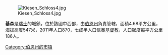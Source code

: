 [[Image:Kiesen_Schloss4.jpg|right]]

'''基森'''是[[瑞士|瑞士]]的城鎮，位於該國中西部，由[[伯恩州|伯恩州]]負責管轄，面積4.68平方公里，海拔高度547米，2011年人口870，七成半人口信奉[[基督教|基督教]]，人口密度每平方公里186人。

{{Switzerland-geo-stub}}
[[Category:伯恩州的市镇|Category:伯恩州的市镇]]